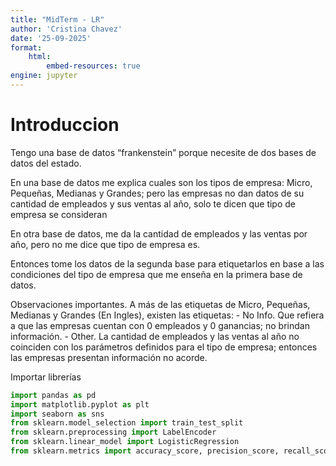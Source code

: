 ```yaml
---
title: "MidTerm - LR"
author: 'Cristina Chavez'
date: '25-09-2025'
format:
    html:
        embed-resources: true
engine: jupyter
---
```

# Introduccion

Tengo una base de datos "frankenstein" porque necesite de dos bases de datos del estado. 

En una base de datos me explica cuales son los tipos de empresa: Micro, Pequeñas, Medianas y Grandes; pero las empresas no dan datos de su cantidad de empleados y sus ventas al año, solo te dicen que tipo de empresa se consideran

En otra base de datos, me da la cantidad de empleados y las ventas por año, pero no me dice que tipo de empresa es. 

Entonces tome los datos de la segunda base para etiquetarlos en base a las condiciones del tipo de empresa que me enseña en la primera base de datos. 

Observaciones importantes. A más de las etiquetas de Micro, Pequeñas, Medianas y Grandes (En Ingles), existen las etiquetas: 
- No Info. Que refiera a que las empresas cuentan con 0 empleados y 0 ganancias; no brindan información. 
- Other. La cantidad de empleados y las ventas al año no coinciden con los parámetros definidos para el tipo de empresa; entonces las empresas presentan información no acorde. 

Importar librerías

```python
import pandas as pd
import matplotlib.pyplot as plt
import seaborn as sns
from sklearn.model_selection import train_test_split
from sklearn.preprocessing import LabelEncoder
from sklearn.linear_model import LogisticRegression
from sklearn.metrics import accuracy_score, precision_score, recall_score, f1_score, confusion_matrix, roc_curve, auc


```

